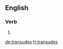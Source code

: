==English==

===Verb===
{{head|en|verb form}}

# {{en-third-person singular of|transude}}

[[de:transudes]]
[[fr:transudes]]